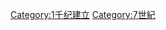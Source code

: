 {{EstablishmentsInCentury|6|7|6|8}}
{{Commonscat|7th-century establishments}}

[[Category:1千纪建立|Category:1千纪建立]]
[[Category:7世紀|Category:7世紀]]